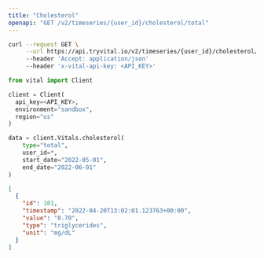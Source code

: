 ```yaml
---
title: "Cholesterol"
openapi: "GET /v2/timeseries/{user_id}/cholesterol/total"
---
```


<RequestExample>

```bash Shell
curl --request GET \
     --url https://api.tryvital.io/v2/timeseries/{user_id}/cholesterol/hdl?start_date="2022-05-01"&end_date="2022-06-01" \
     --header 'Accept: application/json'
     --header 'x-vital-api-key: <API_KEY>'
```

```python Python
from vital import Client

client = Client(
  api_key=<API_KEY>,
  environment="sandbox",
  region="us"
)

data = client.Vitals.cholesterol(
    type="total",
    user_id=*,
    start_date="2022-05-01",
    end_date="2022-06-01"
)
```

</RequestExample>

<ResponseExample>

```json Response
[
  {
    "id": 101,
    "timestamp": "2022-04-20T13:02:01.123763+00:00",
    "value": "0.70",
    "type": "triglycerides",
    "unit": "mg/dL"
  }
]
```

</ResponseExample>
